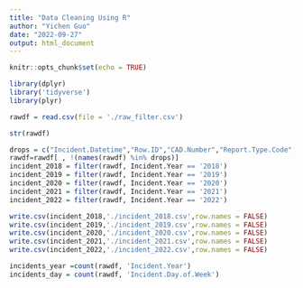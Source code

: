 ```yaml
---
title: "Data Cleaning Using R"
author: "Yichen Guo"
date: "2022-09-27"
output: html_document
---
```


```r
knitr::opts_chunk$set(echo = TRUE)
```

```r
library(dplyr)
library('tidyverse')
library(plyr)
```

```r
rawdf = read.csv(file = './raw_filter.csv')

str(rawdf)

drops = c("Incident.Datetime","Row.ID","CAD.Number","Report.Type.Code","Incident.Category","ESNCAG...Boundary.File","Central.Market.Tenderloin.Boundary.Polygon...Updated","Civic.Center.Harm.Reduction.Project.Boundary","HSOC.Zones.as.of.2018.06.05","Invest.In.Neighborhoods..IIN..Areas")
rawdf=rawdf[ , !(names(rawdf) %in% drops)]
incident_2018 = filter(rawdf, Incident.Year == '2018')
incident_2019 = filter(rawdf, Incident.Year == '2019')
incident_2020 = filter(rawdf, Incident.Year == '2020')
incident_2021 = filter(rawdf, Incident.Year == '2021')
incident_2022 = filter(rawdf, Incident.Year == '2022')

write.csv(incident_2018,'./incident_2018.csv',row.names = FALSE)
write.csv(incident_2019,'./incident_2019.csv',row.names = FALSE)
write.csv(incident_2020,'./incident_2020.csv',row.names = FALSE)
write.csv(incident_2021,'./incident_2021.csv',row.names = FALSE)
write.csv(incident_2022,'./incident_2022.csv',row.names = FALSE)

```


```r
incidents_year =count(rawdf, 'Incident.Year')
incidents_day = count(rawdf, 'Incident.Day.of.Week')

```

